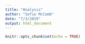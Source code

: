```yaml
---
title: "Analysis"
author: "Sofie McComb"
date: "7/3/2019"
output: html_document
---
```


```r
knitr::opts_chunk$set(echo = TRUE)
```
